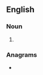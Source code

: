 ==English==

===Noun===
{{head|en|noun plural form}}

# {{plural of|sham|lang=en}}

===Anagrams===
* {{anagrams|en|SAHMs|Sahms|smash}}